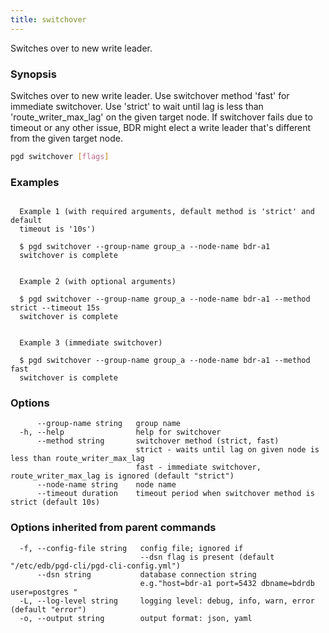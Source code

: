 ```yaml
---
title: switchover
---
```


Switches over to new write leader.

### Synopsis

Switches over to new write leader. Use switchover method 'fast' for immediate
switchover. Use 'strict' to wait until lag is less than 'route_writer_max_lag'
on the given target node. If switchover fails due to timeout or any other
issue, BDR might elect a write leader that's different from the given target
node.

```sh
pgd switchover [flags]
```

### Examples

```text

  Example 1 (with required arguments, default method is 'strict' and default
  timeout is '10s')

  $ pgd switchover --group-name group_a --node-name bdr-a1
  switchover is complete


  Example 2 (with optional arguments)

  $ pgd switchover --group-name group_a --node-name bdr-a1 --method strict --timeout 15s
  switchover is complete


  Example 3 (immediate switchover)

  $ pgd switchover --group-name group_a --node-name bdr-a1 --method fast
  switchover is complete

```

### Options

```text
      --group-name string   group name
  -h, --help                help for switchover
      --method string       switchover method (strict, fast)
                            strict - waits until lag on given node is less than route_writer_max_lag
                            fast - immediate switchover, route_writer_max_lag is ignored (default "strict")
      --node-name string    node name
      --timeout duration    timeout period when switchover method is strict (default 10s)
```

### Options inherited from parent commands

```text
  -f, --config-file string   config file; ignored if 
                             --dsn flag is present (default "/etc/edb/pgd-cli/pgd-cli-config.yml")
      --dsn string           database connection string
                             e.g."host=bdr-a1 port=5432 dbname=bdrdb user=postgres "
  -L, --log-level string     logging level: debug, info, warn, error (default "error")
  -o, --output string        output format: json, yaml
```
